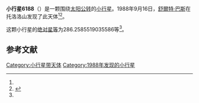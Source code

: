 {{Infobox planet
| bgcolour = #FFFFC0
| name = 6188 Robertpepin
| symbol = 
| image = 
| caption = 
| discovery = yes
| discovery_ref = 
| discoverer = [[舒爾特·巴斯|舒爾特·巴斯]]
| discovery_site = [[托洛洛山|托洛洛山]] 
| discovered = 1988年9月16日
| designations = yes
| mp_name = 
| named_after = 
| alt_names = 1988 SW2/ 1979 BX2
| mp_category = [[主带小行星|主带小行星]]
| orbit_ref = <ref name="a">[http://ssd.jpl.nasa.gov/sbdb.cgi?sstr=6188 6188 Robertpepin] {{Wayback|url=http://ssd.jpl.nasa.gov/sbdb.cgi?sstr=6188 |date=20140815003330 }}，小行星數據庫瀏覽器（JPL Small-Body Database Browser）－[[美国国家航空航天局|美国国家航空航天局]]喷气推进实验室</ref>
| epoch = 2456400.5 (2013年4月18日更新)
| aphelion = {{convert|3.735121451847518|AU|km|3|abbr=on|lk=out}}
| perihelion = {{convert|2.583060350216663|AU|km|3|abbr=on}}
| semimajor = {{convert|3.159090901032091|AU|km|3|abbr=on}}
| eccentricity = 0.182340606
| period = 2050.886427 [[日|日]]<br />5.62[[儒略年|儒略年]]
| avg_speed = 
| inclination = 2.156931580309823
| asc_node = 55.59101778719392
| mean_anomaly = 
| arg_peri = 286.2585519035586
| satellites = 
| physical_characteristics = yes
| dimensions = 
| mass = 
| density = 
| surface_grav = 
| escape_velocity = 
| sidereal_day = 
| axial_tilt = 
| pole_ecliptic_lat = 
| pole_ecliptic_lon = 
| albedo = 
| temperatures= 
| temp_name1 = 
| mean_temp_1 = 
| max_temp_1 = 
| temp_name2 = 
| max_temp_2 = 
| spectral_type = 
| abs_magnitude = 286.2585519035586
}}

'''小行星6188'''（{{lang-en|6188 Robertpepin}}）是一颗围绕[[太阳|太阳]][[公转|公转]]的[[小行星|小行星]]。1988年9月16日，[[舒爾特·巴斯|舒爾特·巴斯]]在托洛洛山发现了此天体<ref name="a" /><ref>{{cite news|title=小行星列表|url=http://cfa-www.harvard.edu/iau/lists/NumberedMPs.txt|accessdate=2013-07-08|newspaper=哈佛大学|archive-date=2008-05-17|archive-url=https://web.archive.org/web/20080517010638/http://cfa-www.harvard.edu/iau/lists/NumberedMPs.txt|dead-url=no}}</ref>。

这颗小行星的[[绝对星等|绝对星等]]为286.2585519035586等<ref name="a" />。

==参考文献==
{{reflist}}
{{Minor Planet Number|[[小行星6187|小行星6187]]|[[小行星6189|小行星6189]]}}

{{小天体}}

[[Category:小行星带天体|Category:小行星带天体]]
[[Category:1988年发现的小行星|Category:1988年发现的小行星]]

{{asteroid-stub}}